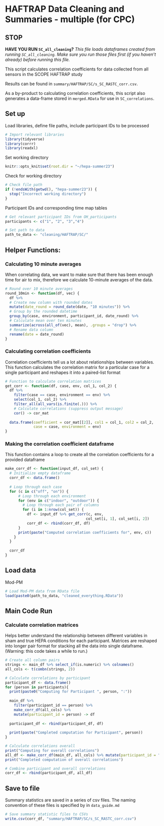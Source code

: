 # HAFTRAP Data Cleaning and Summaries - multiple (for CPC)

## STOP

**HAVE YOU RUN `SC_all_cleaning`?**
*This file loads dataframes created from running `SC_all_cleaning`. Make sure you run those files first (if you haven't already) before running this file.*

This script calculates correlation coefficients for data collected from all sensors in the SCOPE HAFTRAP study

Results can be found in `summary/HAFTRAP/SC/s_SC_RASTC_corr.csv`.

As a by-product to calculating correlation coefficients, this script also generates a data-frame stored in `merged.RData` for use in `SC_correlations`.

## Set up
Load libraries, define file paths, include participant IDs to be processed
```r
# Import relevant libraries
library(tidyverse)
library(corrr)
library(readxl)
```

Set working directory
```r
knitr::opts_knit$set(root.dir = "~/hepa-summer23")
```

Check for working directory
```r
# Check file path
if (!endsWith(getwd(), "hepa-summer23")) {
  stop("Incorrect working directory")
}
```

Participant IDs and corresponding time map tables
```r
# Get relevant participant IDs from OH_participants
participants <- c("1", "2", "3","4")

# Set path to data
path_to_data <- "cleaning/HAFTRAP/SC/"
```


## Helper Functions:
### Calculating 10 minute averages
When correlating data, we want to make sure that there has been enough time for air to mix, therefore we calculate 10-minute averages of the data.
```r
# Round over 10 minute averages
round_10min <- function(df, vec) {
  df %>%
  # Create new column with rounded dates
  mutate(date_round = round_date(date, "10 minutes")) %>%
  # Group by the rounded datetime
  group_by(case, environment, participant_id, date_round) %>%
  # Calculate mean over ten minutes
  summarize(across(all_of(vec), mean), .groups = "drop") %>%
  # Rename data column
  rename(date = date_round)
}
```

### Calculating correlation coefficients
Correlation coefficients tell us a lot about relationships between variables. This function calculates the correlation matrix for a particular case for a single participant and reshapes it into a paired-list format
```r
# Function to calculate correlation matrices
get_corr <- function(df, case, env, col_1, col_2) {
  df %>%
    filter(case == case, environment == env) %>%
    select(col_1, col_2) %>% 
    filter_all(all_vars(is.finite(.))) %>%
    # Calculate correlations (suppress output message)
    cor() -> cor_mat
    
  data.frame(coefficient = cor_mat[[2]], col1 = col_1, col2 = col_2,
             case = case, environment = env)
}
```

### Making the correlation coefficient dataframe
This function contains a loop to create all the correlation coefficients for a provided dataframe
```r
make_corr_df <- function(input_df, col_set) {
  # Initialize empty dataframe
  corr_df <- data.frame()
  
  # Loop through each case
  for (c in c("off", "on")) {
      # Loop through each environment
      for (env in c("indoor", "outdoor")) {
        # Loop through each pair of columns
        for (i in 1:nrow(col_set)) {
          df <- input_df %>% get_corr(c, env, 
                                     col_set[i, 1], col_set[i, 2])
          corr_df <- rbind(corr_df, df)
      }
      print(paste("Computed correlation coefficients for", env, c)) 
    }
  }
  
  corr_df
}
```


## Load data

Mod-PM
```r
# Load Mod-PM data from RData file
load(paste0(path_to_data, "cleaned_everything.RData"))
```


## Main Code Run
### Calculate correlation matrices
Helps better understand the relationship between different variables in sham and true HEPA conditions for each participant. Matrices are reshaped into longer pair format for stacking all the data into single dataframe. (Warning: this code takes a while to run.)

```r
# Create all column pairs
strings <- main_df %>% select_if(is.numeric) %>% colnames()
all_cols <- t(combn(strings, 2))
```


```r
# Calculate correlations by participant
participant_df <- data.frame()
for (person in participants){
  print(paste0("Computing for Participant ", person, ":"))
  
  main_df %>%
    filter(participant_id == person) %>%
    make_corr_df(all_cols) %>%
    mutate(participant_id = person) -> df
  
  participant_df <- rbind(participant_df, df)
  
  print(paste("Completed computation for Participant", person))
}
```

```r
# Calculate correlations overall
print("Computing for overall correlations")
all_df <- make_corr_df(main_df, all_cols) %>% mutate(participant_id = "all")
print("Completed computation of overall correlations")
```

```r
# Combine participant and overall correlations
corr_df <- rbind(participant_df, all_df)
```


## Save to file
Summary statistics are saved in a series of csv files. The naming convention of these files is specified by in `data_guide.md`
```r
# Save summary statistic files to CSVs
write.csv(corr_df, "summary/HAFTRAP/SC/s_SC_RASTC_corr.csv")
```